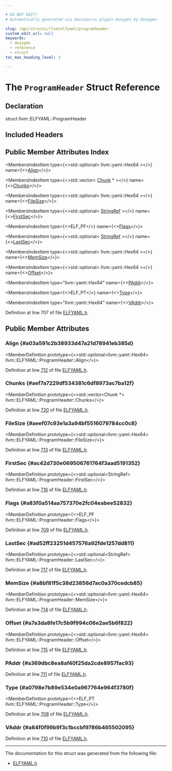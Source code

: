 ```yaml
---

# DO NOT EDIT!
# Automatically generated via docusaurus-plugin-doxygen by Doxygen.

slug: /api/structs/llvm/elfyaml/programheader
custom_edit_url: null
keywords:
  - doxygen
  - reference
  - struct
toc_max_heading_level: 3

---
```





# The `ProgramHeader` Struct Reference

<DoxygenPage pluginConfig={pluginConfig}>



## Declaration

<CodeBlock>struct llvm::ELFYAML::ProgramHeader</CodeBlock>

## Included Headers

<IncludesList>
<IncludesListItem
  filePath="llvm/ObjectYAML/ELFYAML.h"
  permalink="/docs/api/files/include/include/llvm/include/llvm/objectyaml/elfyaml-h"
  isLocal="true" />
</IncludesList>

## Public Member Attributes Index

<MembersIndex>

<MembersIndexItem
  type={<>std::optional&lt; llvm::yaml::Hex64 &gt;</>}
  name={<><a href="#a03a591c2b38933d47a21d78941eb385d">Align</a></>}>
</MembersIndexItem>

<MembersIndexItem
  type={<>std::vector&lt; <a href="/docs/api/structs/llvm/elfyaml/chunk">Chunk</a> &#42; &gt;</>}
  name={<><a href="#aef7a7229df534381c6df8973ac7ba12f">Chunks</a></>}>
</MembersIndexItem>

<MembersIndexItem
  type={<>std::optional&lt; llvm::yaml::Hex64 &gt;</>}
  name={<><a href="#aeef07c93e1a3a94bf5516079784cc0c8">FileSize</a></>}>
</MembersIndexItem>

<MembersIndexItem
  type={<>std::optional&lt; <a href="/docs/api/classes/llvm/stringref">StringRef</a> &gt;</>}
  name={<><a href="#ac42d730e069506761764f3aad5191352">FirstSec</a></>}>
</MembersIndexItem>

<MembersIndexItem
  type={<>ELF&#95;PF</>}
  name={<><a href="#a83f0a514aa757370e2fc04eabee52832">Flags</a></>}>
</MembersIndexItem>

<MembersIndexItem
  type={<>std::optional&lt; <a href="/docs/api/classes/llvm/stringref">StringRef</a> &gt;</>}
  name={<><a href="#ad52ff23251d457576a92fde1257dd811">LastSec</a></>}>
</MembersIndexItem>

<MembersIndexItem
  type={<>std::optional&lt; llvm::yaml::Hex64 &gt;</>}
  name={<><a href="#a8bf81f5c38d23856d7ac0a370cedcb85">MemSize</a></>}>
</MembersIndexItem>

<MembersIndexItem
  type={<>std::optional&lt; llvm::yaml::Hex64 &gt;</>}
  name={<><a href="#a7a3da8fe17c5b9f994c06e2ae5b6f822">Offset</a></>}>
</MembersIndexItem>

<MembersIndexItem
  type="llvm::yaml::Hex64"
  name={<><a href="#a369dbc8ea8af40f25da2cde8957fac93">PAddr</a></>}>
</MembersIndexItem>

<MembersIndexItem
  type={<>ELF&#95;PT</>}
  name={<><a href="#a0798e7b89e534e0a967764e964f3780f">Type</a></>}>
</MembersIndexItem>

<MembersIndexItem
  type="llvm::yaml::Hex64"
  name={<><a href="#a84f0f99b9f3c1bccbf9786b465502095">VAddr</a></>}>
</MembersIndexItem>

</MembersIndex>


Definition at line 707 of file <a href="/docs/api/files/include/include/llvm/include/llvm/objectyaml/elfyaml-h">ELFYAML.h</a>.

<SectionDefinition>

## Public Member Attributes

### Align {#a03a591c2b38933d47a21d78941eb385d}

<MemberDefinition
  prototype={<>std::optional&lt;llvm::yaml::Hex64&gt; llvm::ELFYAML::ProgramHeader::Align</>}>

Definition at line <a href="/docs/api/files/include/include/llvm/include/llvm/objectyaml/elfyaml-h/#l00712">712</a> of file <a href="/docs/api/files/include/include/llvm/include/llvm/objectyaml/elfyaml-h">ELFYAML.h</a>.
</MemberDefinition>

### Chunks {#aef7a7229df534381c6df8973ac7ba12f}

<MemberDefinition
  prototype={<>std::vector&lt;Chunk &#42;&gt; llvm::ELFYAML::ProgramHeader::Chunks</>}>

Definition at line <a href="/docs/api/files/include/include/llvm/include/llvm/objectyaml/elfyaml-h/#l00720">720</a> of file <a href="/docs/api/files/include/include/llvm/include/llvm/objectyaml/elfyaml-h">ELFYAML.h</a>.
</MemberDefinition>

### FileSize {#aeef07c93e1a3a94bf5516079784cc0c8}

<MemberDefinition
  prototype={<>std::optional&lt;llvm::yaml::Hex64&gt; llvm::ELFYAML::ProgramHeader::FileSize</>}>

Definition at line <a href="/docs/api/files/include/include/llvm/include/llvm/objectyaml/elfyaml-h/#l00713">713</a> of file <a href="/docs/api/files/include/include/llvm/include/llvm/objectyaml/elfyaml-h">ELFYAML.h</a>.
</MemberDefinition>

### FirstSec {#ac42d730e069506761764f3aad5191352}

<MemberDefinition
  prototype={<>std::optional&lt;StringRef&gt; llvm::ELFYAML::ProgramHeader::FirstSec</>}>

Definition at line <a href="/docs/api/files/include/include/llvm/include/llvm/objectyaml/elfyaml-h/#l00716">716</a> of file <a href="/docs/api/files/include/include/llvm/include/llvm/objectyaml/elfyaml-h">ELFYAML.h</a>.
</MemberDefinition>

### Flags {#a83f0a514aa757370e2fc04eabee52832}

<MemberDefinition
  prototype={<>ELF&#95;PF llvm::ELFYAML::ProgramHeader::Flags</>}>

Definition at line <a href="/docs/api/files/include/include/llvm/include/llvm/objectyaml/elfyaml-h/#l00709">709</a> of file <a href="/docs/api/files/include/include/llvm/include/llvm/objectyaml/elfyaml-h">ELFYAML.h</a>.
</MemberDefinition>

### LastSec {#ad52ff23251d457576a92fde1257dd811}

<MemberDefinition
  prototype={<>std::optional&lt;StringRef&gt; llvm::ELFYAML::ProgramHeader::LastSec</>}>

Definition at line <a href="/docs/api/files/include/include/llvm/include/llvm/objectyaml/elfyaml-h/#l00717">717</a> of file <a href="/docs/api/files/include/include/llvm/include/llvm/objectyaml/elfyaml-h">ELFYAML.h</a>.
</MemberDefinition>

### MemSize {#a8bf81f5c38d23856d7ac0a370cedcb85}

<MemberDefinition
  prototype={<>std::optional&lt;llvm::yaml::Hex64&gt; llvm::ELFYAML::ProgramHeader::MemSize</>}>

Definition at line <a href="/docs/api/files/include/include/llvm/include/llvm/objectyaml/elfyaml-h/#l00714">714</a> of file <a href="/docs/api/files/include/include/llvm/include/llvm/objectyaml/elfyaml-h">ELFYAML.h</a>.
</MemberDefinition>

### Offset {#a7a3da8fe17c5b9f994c06e2ae5b6f822}

<MemberDefinition
  prototype={<>std::optional&lt;llvm::yaml::Hex64&gt; llvm::ELFYAML::ProgramHeader::Offset</>}>

Definition at line <a href="/docs/api/files/include/include/llvm/include/llvm/objectyaml/elfyaml-h/#l00715">715</a> of file <a href="/docs/api/files/include/include/llvm/include/llvm/objectyaml/elfyaml-h">ELFYAML.h</a>.
</MemberDefinition>

### PAddr {#a369dbc8ea8af40f25da2cde8957fac93}

<MemberDefinition
  prototype="llvm::yaml::Hex64 llvm::ELFYAML::ProgramHeader::PAddr">

Definition at line <a href="/docs/api/files/include/include/llvm/include/llvm/objectyaml/elfyaml-h/#l00711">711</a> of file <a href="/docs/api/files/include/include/llvm/include/llvm/objectyaml/elfyaml-h">ELFYAML.h</a>.
</MemberDefinition>

### Type {#a0798e7b89e534e0a967764e964f3780f}

<MemberDefinition
  prototype={<>ELF&#95;PT llvm::ELFYAML::ProgramHeader::Type</>}>

Definition at line <a href="/docs/api/files/include/include/llvm/include/llvm/objectyaml/elfyaml-h/#l00708">708</a> of file <a href="/docs/api/files/include/include/llvm/include/llvm/objectyaml/elfyaml-h">ELFYAML.h</a>.
</MemberDefinition>

### VAddr {#a84f0f99b9f3c1bccbf9786b465502095}

<MemberDefinition
  prototype="llvm::yaml::Hex64 llvm::ELFYAML::ProgramHeader::VAddr">

Definition at line <a href="/docs/api/files/include/include/llvm/include/llvm/objectyaml/elfyaml-h/#l00710">710</a> of file <a href="/docs/api/files/include/include/llvm/include/llvm/objectyaml/elfyaml-h">ELFYAML.h</a>.
</MemberDefinition>

</SectionDefinition>

<hr/>

The documentation for this struct was generated from the following file:

<ul>
<li><a href="/docs/api/files/include/include/llvm/include/llvm/objectyaml/elfyaml-h">ELFYAML.h</a></li>
</ul>

</DoxygenPage>
